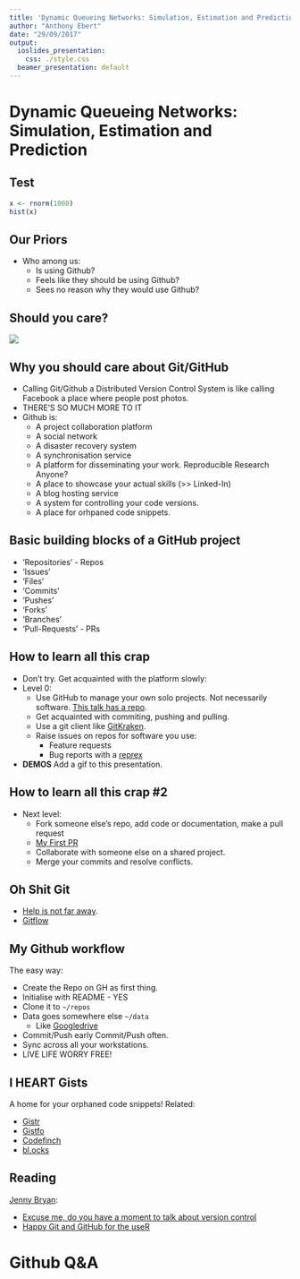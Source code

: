 ```yaml
---
title: 'Dynamic Queueing Networks: Simulation, Estimation and Prediction'
author: "Anthony Ebert"
date: "29/09/2017"
output:
  ioslides_presentation:
    css: ./style.css
  beamer_presentation: default
---
```





# Dynamic Queueing Networks: Simulation, Estimation and Prediction

## Test

```r
x <- rnorm(1000)
hist(x)
```
 
## Our Priors

* Who among us:
  - Is using Github?
  - Feels like they should be using Github?
  - Sees no reason why they would use Github?

## Should you care?

![](./figure/benchmark.png)


## Why you should care about Git/GitHub

  * Calling Git/Github a Distributed Version Control System is like calling Facebook a place where people post photos.
  * THERE'S SO MUCH MORE TO IT  
  * Github is:
      - A project collaboration platform
      - A social network
      - A disaster recovery system
      - A synchronisation service
      - A platform for disseminating your work. Reproducible Research Anyone?
      - A place to showcase your actual skills (>> Linked-In)
      - A blog hosting service 
      - A system for controlling your code versions.
      - A place for orhpaned code snippets.

## Basic building blocks of a GitHub project

  * 'Repositories' - Repos
  * 'Issues'
  * 'Files'
  * 'Commits'
  * 'Pushes'
  * 'Forks'
  * 'Branches' 
  * 'Pull-Requests' - PRs

## How to learn all this crap

  * Don't try. Get acquainted with the platform slowly: 
  * Level 0:
      - Use GitHub to manage your own solo projects. Not necessarily software. [This talk has a repo](https://github.com/MilesMcBain/burgr_20170913_github). 
      - Get acquainted with commiting, pushing and pulling. 
      - Use a git client like [GitKraken](https://www.gitkraken.com/).
      - Raise issues on repos for software you use:
          - Feature requests
          - Bug reports with a [reprex](http://www.njtierney.com/post/2017/01/11/magic-reprex/)
  * **DEMOS** Add a gif to this presentation.

## How to learn all this crap #2

  * Next level:
      - Fork someone else's repo, add code or documentation, make a pull request
      - [My First PR](http://firstpr.me) 
      - Collaborate with someone else on a shared project.
      - Merge your commits and resolve conflicts.

## Oh Shit Git

  * [Help is not far away](http://ohshitgit.com/).
  * [Gitflow](https://guides.github.com/introduction/flow/)

## My Github workflow

The easy way:

  * Create the Repo on GH as first thing.
  * Initialise with README - YES
  * Clone it to `~/repos`
  * Data goes somewhere else `~/data`
      - Like [Googledrive](https://github.com/tidyverse/googledrive)
  * Commit/Push early Commit/Push often.
  * Sync across all your workstations.
  * LIVE LIFE WORRY FREE!

## I HEART Gists

A home for your orphaned code snippets!
Related:
  
  * [Gistr](https://github.com/ropensci/gistr)
  * [Gistfo](https://github.com/MilesMcBain/gistfo)
  * [Codefinch](https://github.com/ropenscilabs/codefinch)
  * [bl.ocks](https://bl.ocks.org/)

## Reading

[Jenny Bryan](https://twitter.com/JennyBryan): 

  * [Excuse me, do you have a moment to talk about version control](https://peerj.com/preprints/3159v2/)
  * [Happy Git and GitHub for the useR](http://happygitwithr.com/)

# Github Q&A